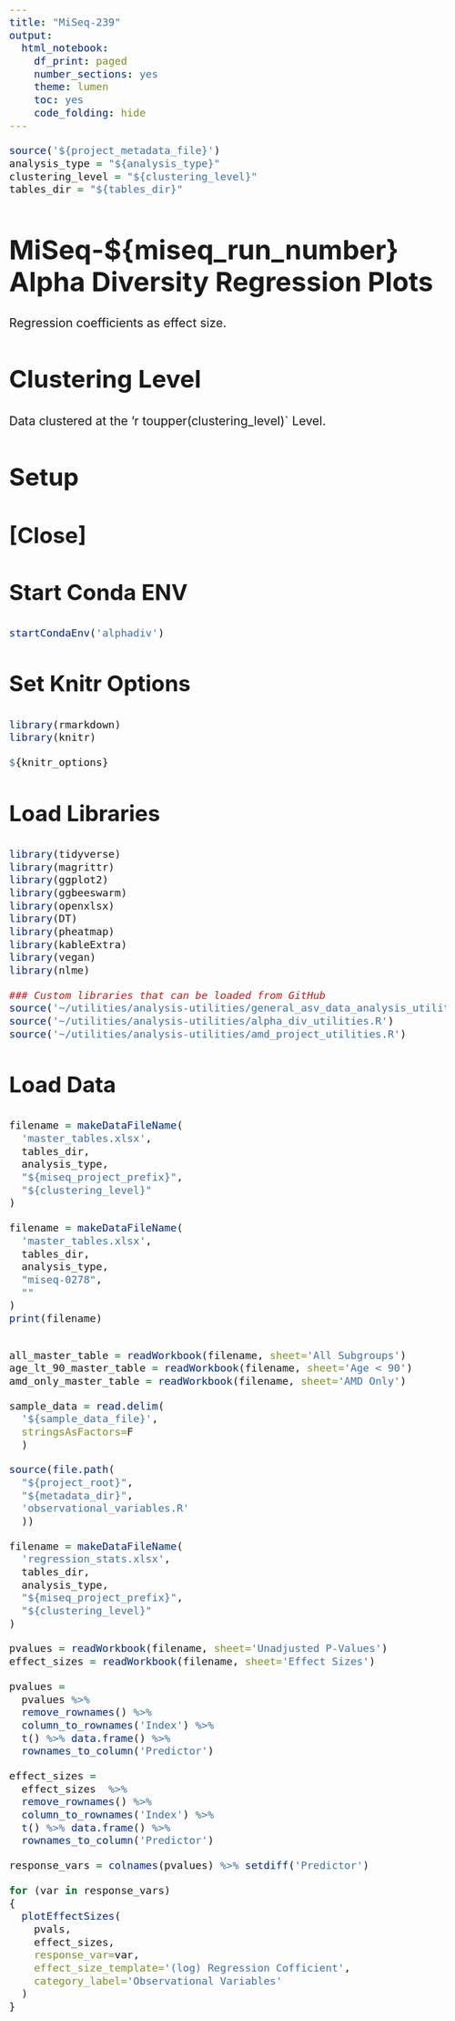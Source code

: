 ```yaml
---
title: "MiSeq-239"
output:
  html_notebook:
    df_print: paged
    number_sections: yes
    theme: lumen
    toc: yes
    code_folding: hide
---
```


<style>
  html {
    font-size: 16pt;
  }
  
  body {
    font-size: 16pt;
  }
  
  h1 {
    font-size: 2.2rem;
  }
  
  h2 {
    font-size: 2rem;
  }
  
  h3 {
    font-size: 1.8rem;
  }
  
  h4 {
    font-size: 1.4rem;
  }
  
</style>

```r
source('${project_metadata_file}')
analysis_type = "${analysis_type}"
clustering_level = "${clustering_level}"
tables_dir = "${tables_dir}"
```

# MiSeq-${miseq_run_number} Alpha Diversity Regression Plots{.tabset}
Regression coefficients as effect size.

## Clustering Level
Data clustered at the 'r toupper(clustering_level)` Level.

## Setup {.tabset}

### [Close]

### Start Conda ENV
```r
startCondaEnv('alphadiv')
```

### Set Knitr Options
```r
library(rmarkdown)
library(knitr)

${knitr_options}
```

### Load Libraries
```r
library(tidyverse)
library(magrittr)
library(ggplot2)
library(ggbeeswarm)
library(openxlsx)
library(DT)
library(pheatmap)
library(kableExtra)
library(vegan)
library(nlme)

### Custom libraries that can be loaded from GitHub
source('~/utilities/analysis-utilities/general_asv_data_analysis_utilities.R')
source('~/utilities/analysis-utilities/alpha_div_utilities.R')
source('~/utilities/analysis-utilities/amd_project_utilities.R')
```

### Load Data
```r
filename = makeDataFileName(
  'master_tables.xlsx',
  tables_dir,
  analysis_type,
  "${miseq_project_prefix}",
  "${clustering_level}"
)

filename = makeDataFileName(
  'master_tables.xlsx',
  tables_dir,
  analysis_type,
  "miseq-0278",
  ""
)
print(filename)


all_master_table = readWorkbook(filename, sheet='All Subgroups')
age_lt_90_master_table = readWorkbook(filename, sheet='Age < 90')
amd_only_master_table = readWorkbook(filename, sheet='AMD Only')

sample_data = read.delim(
  '${sample_data_file}', 
  stringsAsFactors=F
  )

source(file.path(
  "${project_root}", 
  "${metadata_dir}", 
  'observational_variables.R'
  ))

filename = makeDataFileName(
  'regression_stats.xlsx',
  tables_dir,
  analysis_type,
  "${miseq_project_prefix}",
  "${clustering_level}"
)

pvalues = readWorkbook(filename, sheet='Unadjusted P-Values')
effect_sizes = readWorkbook(filename, sheet='Effect Sizes')

```


```r
pvalues = 
  pvalues %>%
  remove_rownames() %>%
  column_to_rownames('Index') %>%
  t() %>% data.frame() %>%
  rownames_to_column('Predictor')

effect_sizes = 
  effect_sizes  %>%
  remove_rownames() %>%
  column_to_rownames('Index') %>%
  t() %>% data.frame() %>%
  rownames_to_column('Predictor')
```


```r
response_vars = colnames(pvalues) %>% setdiff('Predictor')

for (var in response_vars)
{
  plotEffectSizes(
    pvals,
    effect_sizes,
    response_var=var,
    effect_size_template='(log) Regression Cofficient',
    category_label='Observational Variables'
  ) 
}
```


